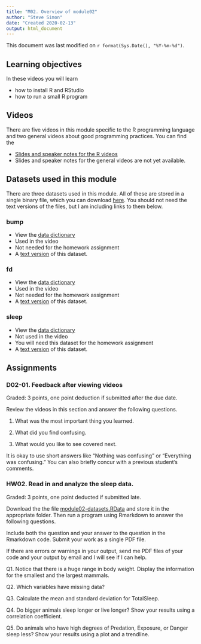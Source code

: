```yaml
---
title: "M02. Overview of module02"
author: "Steve Simon"
date: "Created 2020-02-13"
output: html_document
---
```


This document was last modified on `r format(Sys.Date(), "%Y-%m-%d")`.

## Learning objectives

In these videos you will learn

+ how to install R and RStudio
+ how to run a small R program

## Videos

There are five videos in this module specific to the R programming language and two general videos about good programming practices. You can find the 

+ [Slides and speaker notes for the R videos](v02-slides-and-speaker-notes.pdf)
+ Slides and speaker notes for the general videos are not yet available.

## Datasets used in this module

There are three datasets used in this module. All of these are stored in a single binary file, which you can download [here](../data/module02-datasets.RData). You should not need the text versions of the files, but I am including links to them below.

### bump

+ View the [data dictionary](../data/airline-data-dictionary.txt)
+ Used in the video
+ Not needed for the homework assignment
+ A [text version](../data/airline-bumping-2017.txt) of this dataset.

### fd

+ View the [data dictionary](../data/fat-data-dictionary.txt)
+ Used in the video
+ Not needed for the homework assignment
+ A [text version](../data/fat.txt) of this dataset.

### sleep

+ View the [data dictionary](../data/sleep-data-dictionary.txt)
+ Not used in the video
+ You will need this dataset for the homework assignment
+ A [text version](../data/sleep.txt) of this dataset.

## Assignments

### D02-01. Feedback after viewing videos

Graded: 3 points, one point deduction if submitted after the due date.

Review the videos in this section and answer the following questions.

1. What was the most important thing you learned.

2. What did you find confusing.

3. What would you like to see covered next.

It is okay to use short answers like "Nothing was confusing" or "Everything was confusing." You can also briefly concur with a previous student's comments.

### HW02. Read in and analyze the sleep data.

Graded: 3 points, one point deducted if submitted late.

Download the the file [module02-datasets.RData](../data/module02-datasets.RData) and store it in the appropriate folder. Then run a program using Rmarkdown to answer the following questions.

Include both the question and your answer to the question in the Rmarkdown code. Submit your work as a single PDF file.

If there are errors or warnings in your output, send me PDF files of your code and your output by email and I will see if I can help.

Q1. Notice that there is a huge range in body weight. Display the information for the smallest and the largest mammals.

Q2. Which variables have missing data?

Q3. Calculate the mean and standard deviation for TotalSleep.

Q4. Do bigger animals sleep longer or live longer? Show your results using a correlation coefficient.

Q5. Do animals who have high degrees of Predation, Exposure, or Danger sleep less? Show your results using a plot and a trendline.
